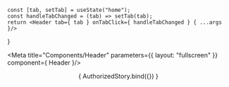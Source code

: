
    const [tab, setTab] = useState("home");
    const handleTabChanged = (tab) => setTab(tab);
    return <Header tab={ tab } onTabClick={ handleTabChanged } { ...args }/>
}

<Meta title="Components/Header" parameters={{ layout: "fullscreen" }} component={ Header }/>

<Canvas>
    <Story name="Unauthorized">
        <Header/>
    </Story>
</Canvas>

<Canvas>
    <Story name="Authorized" args={{ userName: "Ярослав Зотов" }}>
        { AuthorizedStory.bind({}) }
    </Story>
</Canvas>
